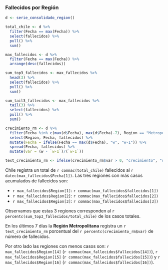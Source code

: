 ### Fallecidos por  Región

```r
d <- serie_consolidado_region()

total_chile <- d %>% 
  filter(Fecha == max(Fecha)) %>% 
  select(fallecidos) %>% 
  pull() %>% 
  sum()

max_fallecidos <- d %>% 
  filter(Fecha == max(Fecha)) %>% 
  arrange(desc(fallecidos)) 

sum_top3_fallecidos <- max_fallecidos %>% 
  head(3) %>% 
  select(fallecidos) %>% 
  pull() %>% 
  sum()

sum_tail3_fallecidos <- max_fallecidos %>% 
  tail(3) %>% 
  select(fallecidos) %>% 
  pull() %>% 
  sum()

crecimiento_rm <- d %>% 
  filter(Fecha %in% c(max(d$Fecha), max(d$Fecha)-7), Region == "Metropolitana") %>% 
  select(Region, Fecha, fallecidos) %>% 
  mutate(Fecha = ifelse(Fecha == max(d$Fecha), "w", "w-1")) %>% 
  spread(Fecha, fallecidos) %>% 
  mutate(var = (w - `w-1`)/(`w-1`)) 

text_crecimiento_rm <- ifelse(crecimiento_rm$var > 0, "crecimiento", "decrecimiento")

```

Chile registra un total de `r commac(total_chile)` fallecidos al `r datec(max_fallecidos$Fecha[1])`. Las tres regiones con más casos acumulados de fallecidos son:

- `r max_fallecidos$Region[1]`: `r commac(max_fallecidos$fallecidos[1])`
- `r max_fallecidos$Region[2]`: `r commac(max_fallecidos$fallecidos[2])`
- `r max_fallecidos$Region[3]`: `r commac(max_fallecidos$fallecidos[3])`

Observamos que estas 3 regiones corresponden al `r percentc(sum_top3_fallecidos/total_chile)` de los casos totales.

En los últimos 7 días la **Región Metropolitana** registra un `r text_crecimiento_rm`  porcentual del `r percentc(crecimiento_rm$var)` de número de fallecidos.

Por otro lado las regiones con menos casos son: `r max_fallecidos$Region[14]` (`r commac(max_fallecidos$fallecidos[14])`), `r max_fallecidos$Region[15]` (`r commac(max_fallecidos$fallecidos[15])`) y `r max_fallecidos$Region[16]` (`r commac(max_fallecidos$fallecidos[16])`).